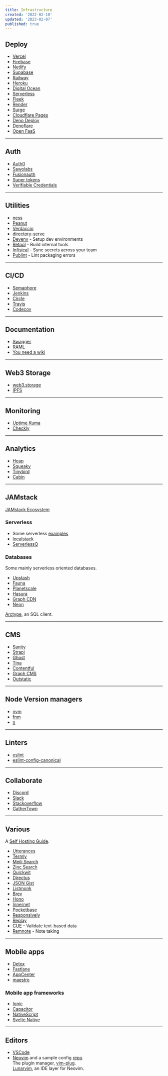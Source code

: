 ```yaml
---
title: Infrastructure
created: '2022-02-10'
updated: '2023-02-07'
published: true
---
```


## Deploy

-   [Vercel](https://vercel.com/)
-   [Firebase](https://firebase.google.com/)
-   [Netlify](https://netlify.com/)
-   [Supabase](https://supabase.io/)
-   [Railway](https://railway.app/)
-   [Heroku](https://heroku.com/)
-   [Digital Ocean](https://digitalocean.com/)
-   [Serverless](https://serverless.com/)
-   [Fleek](https://fleek.co/)
-   [Render](https://render.com/)
-   [Surge](https://surge.sh/)
-   [Cloudflare Pages](https://pages.cloudflare.com/)
-   [Deno Deploy](https://deno.com/deploy)
-   [Denoflare](https://denoflare.dev/)
-   [Open FaaS](https://www.openfaas.com/)

---

## Auth

-   [Auth0](https://auth0.com/)
-   [Sawolabs](https://sawolabs.com/)
-   [Fusionauth](https://fusionauth.io/)
-   [Super tokens](https://supertokens.com/)
-   [Verifiable Credentials](https://verifiablecredentials.dev/)

---

## Utilities

-   [ness](https://github.com/nessjs/ness)
-   [Peanut](https://github.com/Clivern/Peanut)
-   [Verdaccio](https://github.com/verdaccio/verdaccio)
-   [directory-serve](https://github.com/cube-root/directory-serve)
-   [Devenv](https://devenv.sh/) - Setup dev environments
-   [Retool](https://retool.com/) - Build internal tools
-   [Infisical](https://infisical.com/) - Sync secrets across your team
-   [Publint](https://github.com/bluwy/publint) - Lint packaging errors

---

## CI/CD

-   [Semaphore](https://semaphoreci.com/)
-   [Jenkins](https://jenkins.io/)
-   [Circle](https://circleci.com/)
-   [Travis](https://travis-ci.com/)
-   [Codecov](https://about.codecov.io/)

---

## Documentation

-   [Swagger](https://swagger.io/)
-   [RAML](https://raml.org/)
-   [You need a wiki](https://youneedawiki.com/)

---

## Web3 Storage

-   [web3.storage](https://web3.storage/)
-   [IPFS](https://ipfs.io/)

---

## Monitoring

-   [Uptime Kuma](https://github.com/louislam/uptime-kuma)
-   [Checkly](https://checklyhq.com/)

---

## Analytics

-   [Heap](https://www.heap.io/)
-   [Squeaky](https://squeaky.ai/)
-   [Tinybird](https://www.tinybird.co/)
-   [Cabin](https://withcabin.com/)

---

## JAMstack

[JAMstack Ecosystem](https://cloudcannon.com/community/jamstack-ecosystem)

### Serverless

-   Some serverless [examples](https://github.com/serverless/examples)
-   [localstack](https://github.com/localstack/localstack)
-   [ServerlessQ](https://www.serverlessq.com/)

### Databases

Some mainly serverless oriented databases.

-   [Upstash](https://upstash.com/)
-   [Fauna](https://fauna.com/)
-   [Planetscale](https://planetscale.com/)
-   [Hasura](https://hasura.io/)
-   [Graph CDN](https://graphcdn.io/)
-   [Neon](https://neon.tech/)

[Arctype](https://arctype.com/), an SQL client.

---

## CMS

-   [Sanity](https://sanity.io/)
-   [Strapi](https://strapi.io/)
-   [Ghost](https://ghost.org/)
-   [Tina](https://tina.io/)
-   [Contentful](https://www.contentful.com/)
-   [Graph CMS](https://graphcms.com/)
-   [Outstatic](https://outstatic.com/)

---

## Node Version managers

-   [nvm](https://github.com/nvm-sh/nvm)
-   [fnm](https://github.com/Schniz/fnm)
-   [n](https://github.com/tj/n)

---

## Linters

-   [eslint](https://github.com/eslint/eslint)
-   [eslint-config-canonical](https://github.com/gajus/eslint-config-canonical)

---

## Collaborate

-   [Discord](https://discord.com/)
-   [Slack](https://slack.com/)
-   [Stackoverflow](https://stackoverflow.com/)
-   [GatherTown](https://www.gather.town/)

---

## Various

A [Self Hosting Guide](https://github.com/mikeroyal/Self-Hosting-Guide).

-   [Utterances](https://utteranc.es/)
-   [Termly](https://termly.io/)
-   [Meili Search](https://www.meilisearch.com/)
-   [Zinc Search](https://github.com/zinclabs/zinc)
-   [Quickwit](https://quickwit.io/)
-   [Directus](https://directus.io/)
-   [JSON Gist](https://jsongist.io/)
-   [Listmonk](https://listmonk.app/)
-   [Brev](https://www.brev.dev/)
-   [Hono](https://github.com/honojs/hono)
-   [Innernet](https://github.com/tonarino/innernet)
-   [Pocketbase](https://github.com/pocketbase/pocketbase)
-   [Responsively](https://responsively.app/)
-   [Replay](https://www.replay.io/)
-   [CUE](https://cuelang.org/) - Validate text-based data
-   [Remnote](https://www.remnote.com/) - Note taking

---

## Mobile apps

-   [Detox](https://github.com/wix/Detox)
-   [Fastlane](https://fastlane.tools/)
-   [AppCenter](https://appcenter.ms/)
-   [maestro](https://github.com/mobile-dev-inc/maestro)

### Mobile app frameworks

-   [Ionic](https://ionicframework.com/)
-   [Capacitor](https://capacitorjs.com/)
-   [NativeScript](https://nativescript.org/)
-   [Svelte Native](https://svelte-native.technology/)

---

## Editors

-   [VSCode](https://code.visualstudio.com/)
-   [Neovim](https://neovim.io/) and a sample config [repo](https://github.com/jdhao/nvim-config).  
    The plugin manager, [vim-plug](https://github.com/junegunn/vim-plug).  
    [Lunarvim](https://github.com/LunarVim/LunarVim), an IDE layer for Neovim.
